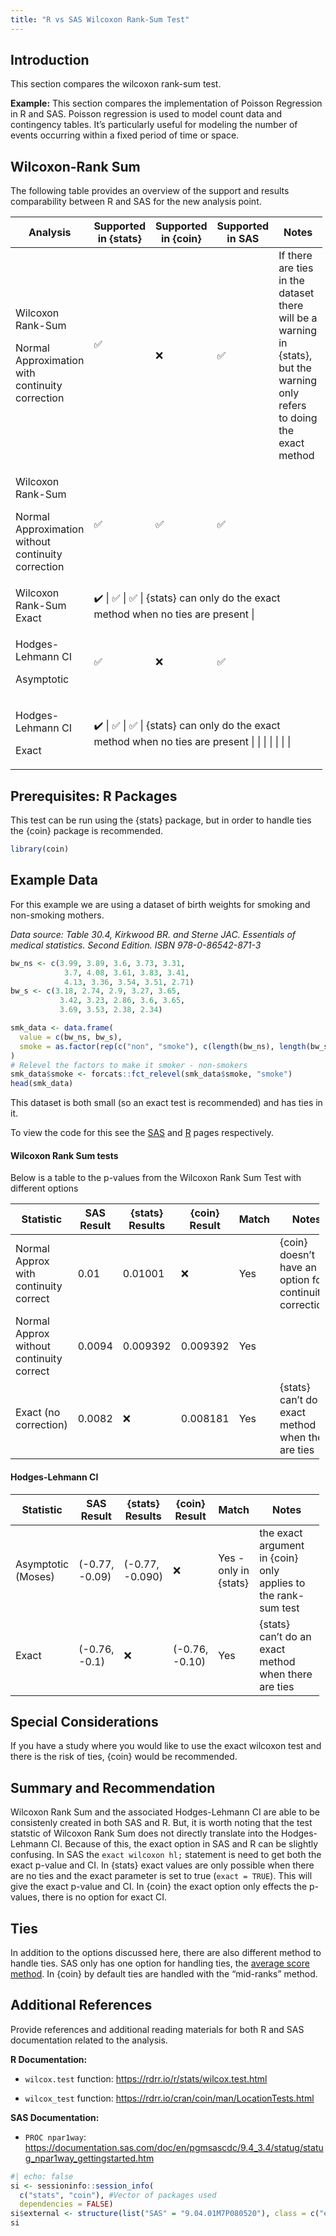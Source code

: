 ```yaml
---
title: "R vs SAS Wilcoxon Rank-Sum Test"
---
```


## Introduction

This section compares the wilcoxon rank-sum test.

**Example:** This section compares the implementation of Poisson Regression in R and SAS. Poisson regression is used to model count data and contingency tables. It's particularly useful for modeling the number of events occurring within a fixed period of time or space.

## Wilcoxon-Rank Sum

The following table provides an overview of the support and results comparability between R and SAS for the new analysis point.

+----------------------------------------------------+----------------------+---------------------+------------------+----------------------------------------------------------------------------------------------------------------------------+
| Analysis                                           | Supported in {stats} | Supported in {coin} | Supported in SAS | Notes                                                                                                                      |
+====================================================+======================+=====================+==================+============================================================================================================================+
| Wilcoxon Rank-Sum                                  | ✅                   | ❌                  | ✅               | If there are ties in the dataset there will be a warning in {stats}, but the warning only refers to doing the exact method |
|                                                    |                      |                     |                  |                                                                                                                            |
| Normal Approximation with continuity correction    | \                    |                     |                  |                                                                                                                            |
+----------------------------------------------------+----------------------+---------------------+------------------+----------------------------------------------------------------------------------------------------------------------------+
| Wilcoxon Rank-Sum                                  | ✅                   | ✅                  | ✅               |                                                                                                                            |
|                                                    |                      |                     |                  |                                                                                                                            |
| Normal Approximation without continuity correction |                      |                     |                  |                                                                                                                            |
+----------------------------------------------------+----------------------+---------------------+------------------+----------------------------------------------------------------------------------------------------------------------------+
| Wilcoxon Rank-Sum Exact                            | ✔️                   | ✅                  | ✅               | {stats} can only do the exact method when no ties are present                                                              |
+----------------------------------------------------+----------------------+---------------------+------------------+----------------------------------------------------------------------------------------------------------------------------+
| Hodges-Lehmann CI                                  | ✅                   | ❌                  | ✅               |                                                                                                                            |
|                                                    |                      |                     |                  |                                                                                                                            |
| Asymptotic                                         |                      |                     |                  |                                                                                                                            |
+----------------------------------------------------+----------------------+---------------------+------------------+----------------------------------------------------------------------------------------------------------------------------+
| Hodges-Lehmann CI                                  | ✔️                   | ✅                  | ✅               | {stats} can only do the exact method when no ties are present                                                              |
|                                                    |                      |                     |                  |                                                                                                                            |
| Exact                                              |                      |                     |                  |                                                                                                                            |
+----------------------------------------------------+----------------------+---------------------+------------------+----------------------------------------------------------------------------------------------------------------------------+

## Prerequisites: R Packages

This test can be run using the {stats} package, but in order to handle ties the {coin} package is recommended.

```r
library(coin) 
```

## Example Data

For this example we are using a dataset of birth weights for smoking and non-smoking mothers.

*Data source: Table 30.4, Kirkwood BR. and Sterne JAC. Essentials of medical statistics. Second Edition. ISBN 978-0-86542-871-3*

```r
bw_ns <- c(3.99, 3.89, 3.6, 3.73, 3.31, 
            3.7, 4.08, 3.61, 3.83, 3.41, 
            4.13, 3.36, 3.54, 3.51, 2.71)
bw_s <- c(3.18, 2.74, 2.9, 3.27, 3.65, 
           3.42, 3.23, 2.86, 3.6, 3.65, 
           3.69, 3.53, 2.38, 2.34)

smk_data <- data.frame(
  value = c(bw_ns, bw_s), 
  smoke = as.factor(rep(c("non", "smoke"), c(length(bw_ns), length(bw_s))))
) 
# Relevel the factors to make it smoker - non-smokers 
smk_data$smoke <- forcats::fct_relevel(smk_data$smoke, "smoke")
head(smk_data)
```

This dataset is both small (so an exact test is recommended) and has ties in it.

To view the code for this see the [SAS](../SAS/ranksum.qmd) and [R](../R/nonpara_wilcoxon_ranksum.qmd) pages respectively.

#### Wilcoxon Rank Sum tests

Below is a table to the p-values from the Wilcoxon Rank Sum Test with different options

+------------------------------------------+------------+-----------------+---------------+---------+----------------------------------------------------------+
| Statistic                                | SAS Result | {stats} Results | {coin} Result | Match   | Notes                                                    |
+==========================================+============+=================+===============+=========+==========================================================+
| Normal Approx with continuity correct    | 0.01       | 0.01001         | ❌            | Yes     | {coin} doesn't have an option for continuity corrections |
+------------------------------------------+------------+-----------------+---------------+---------+----------------------------------------------------------+
| Normal Approx without continuity correct | 0.0094     | 0.009392        | 0.009392      | Yes     |                                                          |
+------------------------------------------+------------+-----------------+---------------+---------+----------------------------------------------------------+
| Exact (no correction)                    | 0.0082     | ❌              | 0.008181      | Yes     | {stats} can't do an exact method when there are ties     |
+------------------------------------------+------------+-----------------+---------------+---------+----------------------------------------------------------+

#### Hodges-Lehmann CI

+--------------------+----------------+-----------------+----------------+-----------------------+----------------------------------------------------------------+
| Statistic          | SAS Result     | {stats} Results | {coin} Result  | Match                 | Notes                                                          |
+====================+================+=================+================+=======================+================================================================+
| Asymptotic (Moses) | (-0.77, -0.09) | (-0.77, -0.090) | ❌             | Yes - only in {stats} | the exact argument in {coin} only applies to the rank-sum test |
+--------------------+----------------+-----------------+----------------+-----------------------+----------------------------------------------------------------+
| Exact              | (-0.76, -0.1)  | ❌              | (-0.76, -0.10) | Yes                   | {stats} can't do an exact method when there are ties           |
+--------------------+----------------+-----------------+----------------+-----------------------+----------------------------------------------------------------+

## Special Considerations

If you have a study where you would like to use the exact wilcoxon test and there is the risk of ties, {coin} would be recommended.

## Summary and Recommendation

Wilcoxon Rank Sum and the associated Hodges-Lehmann CI are able to be consistenly created in both SAS and R. But, it is worth noting that the test statstic of Wilcoxon Rank Sum does not directly translate into the Hodges-Lehmann CI. Because of this, the exact option in SAS and R can be slightly confusing. In SAS the `exact wilcoxon hl;` statement is need to get both the exact p-value and CI. In {stats} exact values are only possible when there are no ties and the exact parameter is set to true (`exact = TRUE`). This will give the exact p-value and CI. In {coin} the exact option only effects the p-values, there is no option for exact CI.

## Ties

In addition to the options discussed here, there are also different method to handle ties. SAS only has one option for handling ties, the [average score method](https://documentation.sas.com/doc/en/pgmsascdc/9.4_3.4/statug/statug_npar1way_details02.htm). In {coin} by default ties are handled with the "mid-ranks" method.

## Additional References

Provide references and additional reading materials for both R and SAS documentation related to the analysis.

**R Documentation:**

-   `wilcox.test` function: <https://rdrr.io/r/stats/wilcox.test.html>

-   `wilcox_test` function: <https://rdrr.io/cran/coin/man/LocationTests.html>

**SAS Documentation:**

-   `PROC npar1way`: <https://documentation.sas.com/doc/en/pgmsascdc/9.4_3.4/statug/statug_npar1way_gettingstarted.htm>

::: {.callout-note collapse="true" title="Session Info"}
```r
#| echo: false
si <- sessioninfo::session_info(
  c("stats", "coin"), #Vector of packages used 
  dependencies = FALSE)
si$external <- structure(list("SAS" = "9.04.01M7P080520"), class = c("external_info", "list"))
si

```
:::
